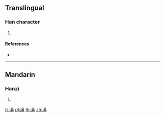 {{character info/new}}
==Translingual==

===Han character===
{{Han char|rn=85|rad=水|as=14|sn=17|four=|canj=ETAB|ids=⿰氵幕}}

# {{defn|Han|sort=水14}}

====References====
* {{Han ref|kx=0655.250|dkj=18485|dj=1065.220|hdz=31766.040|uh=6FD7|ud=28631}}

----

==Mandarin==

===Hanzi===
{{cmn-hanzi|pin=[[mì]] ([[mi4]])|wg=mi<sup>4</sup>}}

# {{defn|lang=cmn|sort=水14}}

[[fr:濗]]
[[pl:濗]]
[[th:濗]]
[[zh:濗]]